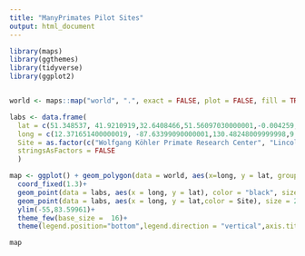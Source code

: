 ```yaml
---
title: "ManyPrimates Pilot Sites"
output: html_document
---
```


```r


library(maps)
library(ggthemes)
library(tidyverse)
library(ggplot2)



```


```r

world <- maps::map("world", ".", exact = FALSE, plot = FALSE, fill = TRUE) %>% fortify()

labs <- data.frame(
  lat = c(51.348537, 41.9210919,32.6408466,51.56097030000001,-0.004259,49.415154,55.94232599999999,58.1856575,50.705786,33.75306799999999),
  long = c(12.371651400000019, -87.63399090000001,130.48248009999998,9.952894499999957,36.96367099999998,8.663884000000053,-3.267317999999932,8.144123000000036,-1.2627529999999751,-84.3852819),
  Site = as.factor(c("Wolfgang Köhler Primate Research Center", "Lincoln Park Zoo","Kumamoto Sanctuary","German Primate Center","Sweetwaters Chimpanzee Sanctuary","Heidelberg Zoo", "Edinburgh Zoo", "Kristiansand Zoo", "Monkey Haven","Language Research Center / Ape Cognition & Conservation Initiative")),
  stringsAsFactors = FALSE
  )

map <- ggplot() + geom_polygon(data = world, aes(x=long, y = lat, group = group), fill = "grey") + 
  coord_fixed(1.3)+ 
  geom_point(data = labs, aes(x = long, y = lat), color = "black", size = 3) +
  geom_point(data = labs, aes(x = long, y = lat,color = Site), size = 2)+
  ylim(-55,83.59961)+
  theme_few(base_size =  16)+
  theme(legend.position="bottom",legend.direction = "vertical",axis.title.x=element_blank(),axis.title.y=element_blank())

```

```r
map
```

